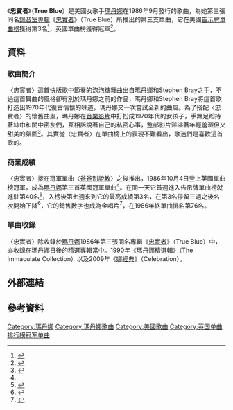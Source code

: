 {{noteTA
|2=zh-cn:Madonna; zh-hk:麥當娜; zh-tw:瑪丹娜;
|G1=Show
}}
{{Infobox single
| Name  = 忠實者<br />True Blue
| Cover = 
| Border = no
| Artist = [[瑪丹娜|瑪丹娜]]
| from Album = [[True_Blue|True Blue]]
| B-side = "Ain't No Big Deal"
| Released = September 29, 1986
| Format = {{flat list|
*7"
*12"
*[[CD|CD]]
}}
| Recorded = December 1985
| Genre = [[舞曲|舞曲]]
| Length = 4:18
| Label = {{flat list|
* [[Sire唱片公司|Sire唱片公司]]
* [[華納兄弟唱片公司|華納兄弟唱片公司]]
}}
| Writer = {{flat list|
* [[瑪丹娜|瑪丹娜]]
* Stephen Bray
}}
| Producer = {{flat list|
* Madonna
* Stephen Bray
}}
| Last single = {{ubl|"[[Papa_Don't_Preach|Papa Don't Preach]]"|(1986)}}
| This single = {{ubl|"'''True Blue'''"|(1986)}}
| Next single = {{ubl|"[[Open_Your_Heart_(麥當娜歌曲)|Open Your Heart]]"|(1986)}}
}}
《'''忠實者'''》（'''True Blue'''）是美國女歌手[[瑪丹娜|瑪丹娜]]在1986年9月發行的歌曲，為她第三張同名[[錄音室專輯|錄音室專輯]]《[[True_Blue|忠實者]]》（True Blue）所推出的第三支單曲，它在美國[[Billboard_Hot_100|告示牌單曲榜]]獲得第3名<ref>{{Cite web |url=http://www.billboard.com/artist/308786/madonna/chart?page=4&f=379 |title=美國告示牌官網瑪丹娜單曲資料庫 |accessdate=2015-01-13 |archive-date=2015-03-11 |archive-url=https://web.archive.org/web/20150311042212/http://www.billboard.com/artist/308786/madonna/chart?page=4&f=379 |dead-url=no }}</ref>，英國單曲榜獲得冠軍<ref name="#1">{{Cite web |url=http://www.officialcharts.com/artist/_/madonna/ |title=英國官方排行榜瑪丹娜資料庫 |accessdate=2015-01-13 |archive-date=2015-01-19 |archive-url=https://web.archive.org/web/20150119173628/http://www.officialcharts.com/artist/_/madonna |dead-url=no }}</ref>。

==資料==
===歌曲簡介===
〈忠實者〉這首快版歌中節奏的泡泡糖舞曲出自[[瑪丹娜|瑪丹娜]]和Stephen Bray之手，不過這首舞曲的風格卻有別於瑪丹娜之前的作品，瑪丹娜和Stephen Bray將這首歌打造出1970年代復古情懷的味道，瑪丹娜又一次嘗試全新的曲風。為了搭配〈忠實者〉的懷舊曲風，瑪丹娜在[[音樂影片|音樂影片]]中打扮成1970年代的女孩子，手舞足蹈持著絲巾和閨中密友們，互相訴說著自己的私密心事，整部影片洋溢著年輕羞澀但又甜美的氛圍<ref>{{Cite web |url=https://www.youtube.com/watch?v=P51LunEV3Sk |title=瑪丹娜True Blue音樂影片 |access-date=2015-01-13 |archive-date=2021-03-02 |archive-url=https://web.archive.org/web/20210302202357/https://www.youtube.com/watch?v=P51LunEV3Sk |dead-url=no }}</ref>。其實從〈忠實者〉在單曲榜上的表現不難看出，歌迷們是喜歡這首歌的。

===商業成績===
〈忠實者〉接在冠軍單曲〈[[Papa_Don't_Preach|爸爸別說教]]〉之後推出，1986年10月4日登上英國單曲榜冠軍，成為[[瑪丹娜|瑪丹娜]]第三首英國冠軍單曲<ref name="#1"/>。在同一天它首週進入告示牌單曲榜就進駐第40名<ref>{{Cite web |url=http://www.billboard.com/charts/hot-100/1986-10-04 |title=1986-10-04告示牌單曲榜 |access-date=2015-01-13 |archive-date=2020-08-08 |archive-url=https://web.archive.org/web/20200808040256/https://www.billboard.com/charts/hot-100/1986-10-04 |dead-url=no }}</ref>，入榜後第七週來到它的最高成績第3名，在第3名停留三週之後名次開始下降<ref>{{Cite web |url=http://www.billboard.com/charts/hot-100/1986-11-15 |title=1986-11-15告示牌單曲榜 |access-date=2015-01-13 |archive-date=2020-10-26 |archive-url=https://web.archive.org/web/20201026142159/https://www.billboard.com/charts/hot-100/1986-11-15 |dead-url=no }}</ref>，它的銷售數字也成為金唱片<ref>{{Cite web |url=http://www.riaa.com/goldandplatinumdata.php?content_selector=gold-platinum-searchable-database |title=美國唱片業協會瑪丹娜專輯單曲銷售量一覽表 |accessdate=2015-01-13 |archive-date=2013-01-04 |archive-url=https://web.archive.org/web/20130104132513/http://www.riaa.com/goldandplatinumdata.php?content_selector=gold-platinum-searchable-database |dead-url=no }}</ref>，在1986年終單曲排名第76名。

===單曲收錄===
〈忠實者〉除收錄於[[瑪丹娜|瑪丹娜]]1986年第三張同名專輯《[[True_Blue|忠實者]]》（True Blue）中，亦收錄在瑪丹娜日後的精選專輯當中。1990年《[[瑪丹娜無瑕精選輯|瑪丹娜精選輯]]》（The Immaculate Collection）以及2009年《[[Celebration_(麥當娜專輯)|娜經典]]》（Celebration）。

== 外部連結 ==
{{瑪丹娜}}
{{瑪丹娜歌曲}}
== 參考資料 ==
{{reflist|2}}
{{DEFAULTSORT:True Blue}}
[[Category:瑪丹娜|Category:瑪丹娜]]
[[Category:瑪丹娜歌曲|Category:瑪丹娜歌曲]]
[[Category:美國歌曲|Category:美國歌曲]]
[[Category:英国单曲排行榜冠军单曲|Category:英国单曲排行榜冠军单曲]]